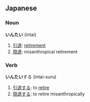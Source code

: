 ==Japanese==

===Noun===
'''いんたい''' (intai)
#[[引退]]: [[retirement]]
#[[隠退]]: misanthropical retirement

===Verb===
'''いんたい'''する (intai-suru)
#[[引退]]する: to [[retire]]
#[[隠退]]する: to retire misanthropically